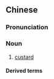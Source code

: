 {{also|奶黄}}
==Chinese==
{{zh-forms|s=奶黄}}
{{wikipedia|lang=zh}}

===Pronunciation===
{{zh-pron
|m=nǎihuáng
|c=naai5 wong4
|cat=n
}}

===Noun===
{{zh-noun}}

# [[custard]]

====Derived terms====
{{zh-der|奶黃包}}